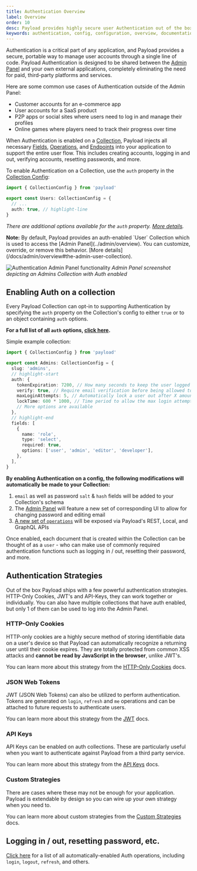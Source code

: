 ```yaml
---
title: Authentication Overview
label: Overview
order: 10
desc: Payload provides highly secure user Authentication out of the box, and you can fully customize, override, or remove the default Authentication support.
keywords: authentication, config, configuration, overview, documentation, Content Management System, cms, headless, javascript, node, react, nextjs
---
```


<YouTube
  id="CT4KafeJjTI"
  title="Simplified Authentication for Headless CMS: Unlocking Reusability in One Line"
/>

Authentication is a critical part of any application, and Payload provides a secure, portable way to manage user accounts through a single line of code. Payload Authentication is designed to be shared between the [Admin Panel](../admin/overview) and your own external applications, completely eliminating the need for paid, third-party platforms and services.

Here are some common use cases of Authentication outside of the Admin Panel:

- Customer accounts for an e-commerce app
- User accounts for a SaaS product
- P2P apps or social sites where users need to log in and manage their profiles
- Online games where players need to track their progress over time

When Authentication is enabled on a [Collection](../configuration/collections), Payload injects all necessary [Fields](../fields/overview), [Operations](./operations), and [Endpoints](../rest-api/overview) into your application to support the entire user flow. This includes creating accounts, logging in and out, verifying accounts, resetting passwords, and more.

To enable Authentication on a Collection, use the `auth` property in the [Collection Config](../configuration/collection#auth):

```ts
import { CollectionConfig } from 'payload'

export const Users: CollectionConfig = {
  // ...
  auth: true, // highlight-line
}
```

_There are additional options available for the `auth` property. [More details](#config-options)._

<Banner type="warning">
  <strong>Note:</strong>
  By default, Payload provides an auth-enabled `User` Collection which is used to access the [Admin Panel](../admin/overview). You can customize, override, or remove this behavior. [More details](/docs/admin/overview#the-admin-user-collection).
</Banner>

![Authentication Admin Panel functionality](https://payloadcms.com/images/docs/auth-admin.jpg)
_Admin Panel screenshot depicting an Admins Collection with Auth enabled_

## Enabling Auth on a collection

Every Payload Collection can opt-in to supporting Authentication by specifying the `auth` property on the Collection's config to either `true` or to an object containing `auth` options.

**For a full list of all `auth` options, [click here](/docs/authentication/config).**

Simple example collection:

```ts
import { CollectionConfig } from 'payload'

export const Admins: CollectionConfig = {
  slug: 'admins',
  // highlight-start
  auth: {
    tokenExpiration: 7200, // How many seconds to keep the user logged in
    verify: true, // Require email verification before being allowed to authenticate
    maxLoginAttempts: 5, // Automatically lock a user out after X amount of failed logins
    lockTime: 600 * 1000, // Time period to allow the max login attempts
    // More options are available
  },
  // highlight-end
  fields: [
    {
      name: 'role',
      type: 'select',
      required: true,
      options: ['user', 'admin', 'editor', 'developer'],
    },
  ],
}
```

**By enabling Authentication on a config, the following modifications will automatically be made to your Collection:**

1. `email` as well as password `salt` & `hash` fields will be added to your Collection's schema
1. The [Admin Panel](../admin/overview) will feature a new set of corresponding UI to allow for changing password and editing email
1. [A new set of `operations`](/docs/authentication/operations) will be exposed via Payload's REST, Local, and GraphQL APIs

Once enabled, each document that is created within the Collection can be thought of as a `user` - who can make use of commonly required authentication functions such as logging in / out, resetting their password, and more.

## Authentication Strategies

Out of the box Payload ships with a few powerful authentication strategies. HTTP-Only Cookies, JWT's and API-Keys, they can work together or individually. You can also have multiple collections that have auth enabled, but only 1 of them can be used to log into the Admin Panel.

### HTTP-Only Cookies

HTTP-only cookies are a highly secure method of storing identifiable data on a user's device so that Payload can automatically recognize a returning user until their cookie expires. They are totally protected from common XSS attacks and <strong>cannot be read by JavaScript in the browser</strong>, unlike JWT's.

You can learn more about this strategy from the [HTTP-Only Cookies](/docs/authentication/http-only-cookies) docs.

### JSON Web Tokens

JWT (JSON Web Tokens) can also be utilized to perform authentication. Tokens are generated on `login`, `refresh` and `me` operations and can be attached to future requests to authenticate users.

You can learn more about this strategy from the [JWT](/docs/authentication/jwt) docs.

### API Keys

API Keys can be enabled on auth collections. These are particularly useful when you want to authenticate against Payload from a third party service.

You can learn more about this strategy from the [API Keys](/docs/authentication/api-keys) docs.

### Custom Strategies

There are cases where these may not be enough for your application. Payload is extendable by design so you can wire up your own strategy when you need to.

You can learn more about custom strategies from the [Custom Strategies](/docs/authentication/custom-strategies) docs.

## Logging in / out, resetting password, etc.

[Click here](/docs/authentication/operations) for a list of all automatically-enabled Auth operations, including `login`, `logout`, `refresh`, and others.
